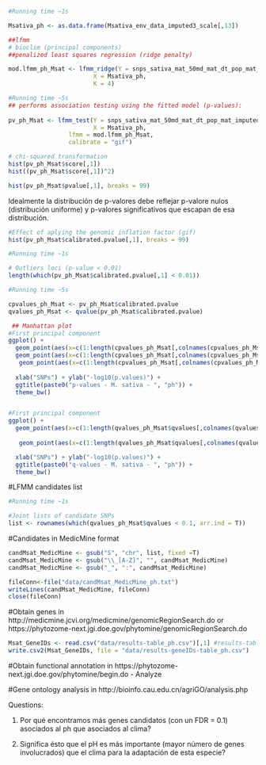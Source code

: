 ```{r}
#Running time ~1s

Msativa_ph <- as.data.frame(Msativa_env_data_imputed3_scale[,13])

##lfmm
# bioclim (principal components)
##penalized least squares regression (ridge penalty)

mod.lfmm_ph_Msat <- lfmm_ridge(Y = snps_sativa_mat_50md_mat_dt_pop_mat_imputed, 
                        X = Msativa_ph, 
                        K = 4) 

```

```{r}
#Running time ~5s
## performs association testing using the fitted model (p-values):
 
pv_ph_Msat <- lfmm_test(Y = snps_sativa_mat_50md_mat_dt_pop_mat_imputed, 
                        X = Msativa_ph, 
                 lfmm = mod.lfmm_ph_Msat, 
                 calibrate = "gif")
```

```{r}
# chi-squared transformation
hist(pv_ph_Msat$score[,1])
hist((pv_ph_Msat$score[,1])^2)
```

```{r}
hist(pv_ph_Msat$pvalue[,1], breaks = 99)
```
Idealmente la distribución de p-valores debe reflejar p-valore nulos (distribución uniforme) y p-valores significativos que escapan de esa distribución.
```{r}
#Effect of aplying the genomic inflation factor (gif)
hist(pv_ph_Msat$calibrated.pvalue[,1], breaks = 99)
```

```{r, message=FALSE}
#Running time ~1s

# Outliers loci (p-value < 0.01)
length(which(pv_ph_Msat$calibrated.pvalue[,1] < 0.01))
```

```{r}
#Running time ~5s

cpvalues_ph_Msat <- pv_ph_Msat$calibrated.pvalue 
qvalues_ph_Msat <- qvalue(pv_ph_Msat$calibrated.pvalue)

 ## Manhattan plot
#First principal component
ggplot() +
  geom_point(aes(x=c(1:length(cpvalues_ph_Msat[,colnames(cpvalues_ph_Msat)[1]])), y=-log10(cpvalues_ph_Msat[,colnames(cpvalues_ph_Msat)[1]])), col = "gray83") +
  geom_point(aes(x=c(1:length(cpvalues_ph_Msat[,colnames(cpvalues_ph_Msat)[1]]))[which(cpvalues_ph_Msat[,colnames(cpvalues_ph_Msat)[1]] < 0.05)], y=-log10(cpvalues_ph_Msat[which(cpvalues_ph_Msat[,colnames(cpvalues_ph_Msat)[1]] < 0.05),1])), col = "orange") +
   geom_point(aes(x=c(1:length(cpvalues_ph_Msat[,colnames(cpvalues_ph_Msat)[1]]))[which(cpvalues_ph_Msat[,colnames(cpvalues_ph_Msat)[1]] < 0.01)], y=-log10(cpvalues_ph_Msat[which(cpvalues_ph_Msat[,colnames(cpvalues_ph_Msat)[1]] < 0.01),1])), col = "indianred3") +
  
  xlab("SNPs") + ylab("-log10(p.values)") +
  ggtitle(paste0("p-values - M. sativa - ", "ph")) +
  theme_bw()


#First principal component
ggplot() +
  geom_point(aes(x=c(1:length(qvalues_ph_Msat$qvalues[,colnames(qvalues_ph_Msat$qvalues)[1]])), y=-log10(qvalues_ph_Msat$qvalues[,colnames(qvalues_ph_Msat$qvalues)[1]])), col = "gray83") +
  
   geom_point(aes(x=c(1:length(qvalues_ph_Msat$qvalues[,colnames(qvalues_ph_Msat$qvalues)[1]]))[which(qvalues_ph_Msat$qvalues[,colnames(qvalues_ph_Msat$qvalues)[1]] < 0.1)], y=-log10(qvalues_ph_Msat$qvalues[which(qvalues_ph_Msat$qvalues[,colnames(qvalues_ph_Msat$qvalues)[1]] < 0.1),1])), col = "blue") +

  xlab("SNPs") + ylab("-log10(p.values)") +
  ggtitle(paste0("q-values - M. sativa - ", "ph")) +
  theme_bw()
```


#LFMM candidates list

```{r, include=T}
#Running time ~1s

#Joint lists of candidate SNPs
list <- rownames(which(qvalues_ph_Msat$qvalues < 0.1, arr.ind = T))

```


#Candidates in MedicMine format
```{r}
candMsat_MedicMine <- gsub("S", "chr", list, fixed =T)
candMsat_MedicMine <- gsub("\\_[A-Z]", "", candMsat_MedicMine)
candMsat_MedicMine <- gsub("_", ":", candMsat_MedicMine)

fileConn<-file("data/candMsat_MedicMine_ph.txt")
writeLines(candMsat_MedicMine, fileConn)
close(fileConn)
```

#Obtain genes in http://medicmine.jcvi.org/medicmine/genomicRegionSearch.do or https://phytozome-next.jgi.doe.gov/phytomine/genomicRegionSearch.do


```{r}


Msat_GeneIDs <- read.csv("data/results-table_ph.csv")[,1] #results-table.csv
write.csv2(Msat_GeneIDs, file = "data/results-geneIDs-table_ph.csv")
```

#Obtain functional annotation in https://phytozome-next.jgi.doe.gov/phytomine/begin.do - Analyze



#Gene ontology analysis in http://bioinfo.cau.edu.cn/agriGO/analysis.php



Questions:

1. Por qué encontramos más genes candidatos (con un FDR = 0.1) asociados al ph que asociados al clima?

2. Significa ésto que el pH es más importante (mayor número de genes involucrados) que el clima para la adaptación de esta especie?




